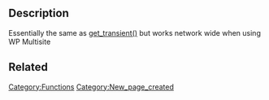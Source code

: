 {{Languages|
{{en|Function_Reference/get_site_transient}}
{{ja|関数リファレンス/get_site_transient}}
}}

== Description ==

Essentially the same as [[Function_Reference/get_transient | get_transient()]] but works network wide when using WP Multisite

== Related ==
{{Transient Tags}}

{{Tag Footer}}

[[Category:Functions]]
[[Category:New_page_created]]